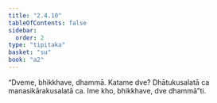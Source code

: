 ```yaml
---
title: "2.4.10"
tableOfContents: false
sidebar:
  order: 2
type: "tipitaka"
basket: "su"
book: "a2"
---
```



<DynamicBreadcrumb />

<Division number="97" book="a2">

<Paragraph number="179" book="a2">
“Dveme, bhikkhave, dhammā. Katame dve? Dhātukusalatā ca manasikārakusalatā ca. Ime kho, bhikkhave, dve dhammā”ti.
</Paragraph>
</Division>